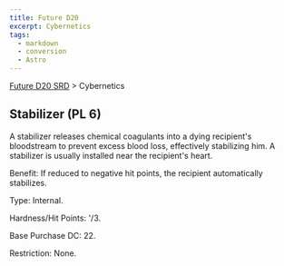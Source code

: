 ```yaml
---
title: Future D20
excerpt: Cybernetics
tags:
  - markdown
  - conversion
  - Astro
---
```






[Future D20 SRD]( / ) > Cybernetics




## Stabilizer (PL 6)


A stabilizer releases chemical coagulants into a dying recipient's bloodstream to prevent excess blood loss, effectively stabilizing him. A stabilizer is usually installed near the recipient's heart.


Benefit: If reduced to negative hit points, the recipient automatically stabilizes.


Type: Internal.


Hardness/Hit Points: '/3.


Base Purchase DC: 22.


Restriction: None.




